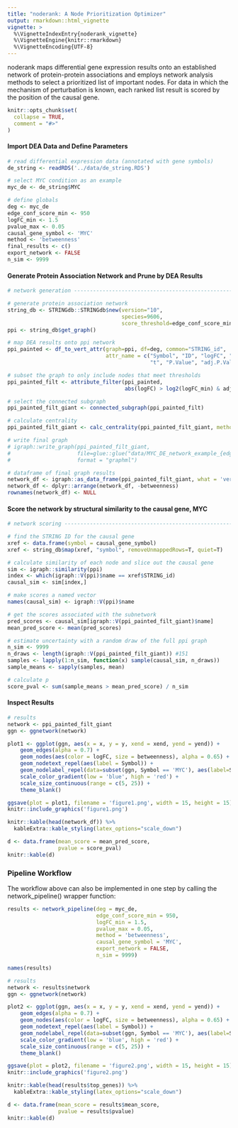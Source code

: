 ```yaml
---
title: "noderank: A Node Prioritization Optimizer"
output: rmarkdown::html_vignette
vignette: >
  %\VignetteIndexEntry{noderank_vignette}
  %\VignetteEngine{knitr::rmarkdown}
  %\VignetteEncoding{UTF-8}
---
```


noderank maps differential gene expression results onto an established network 
of protein-protein associations and employs network analysis methods to select 
a prioritized list of important nodes. For data in which the mechanism of 
perturbation is known, each ranked list result is scored by the position of 
the causal gene. 

```r
knitr::opts_chunk$set(
  collapse = TRUE,
  comment = "#>"
)
```

#### Import DEA Data and Define Parameters

```r

# read differential expression data (annotated with gene symbols)
de_string <- readRDS('../data/de_string.RDS')

# select MYC condition as an example
myc_de <- de_string$MYC

# define globals
deg <- myc_de
edge_conf_score_min <- 950
logFC_min <- 1.5
pvalue_max <- 0.05
causal_gene_symbol <- 'MYC'
method <- 'betweenness'
final_results <- c()
export_network <- FALSE
n_sim <- 9999

```

#### Generate Protein Association Network and Prune by DEA Results

```r
# network generation ------------------------------------------------------

# generate protein association network
string_db <- STRINGdb::STRINGdb$new(version="10",
                                    species=9606,
                                    score_threshold=edge_conf_score_min)
ppi <- string_db$get_graph()

# map DEA results onto ppi network
ppi_painted <- df_to_vert_attr(graph=ppi, df=deg, common="STRING_id",
                               attr_name = c("Symbol", "ID", "logFC", "AveExpr",
                                             "t", "P.Value", "adj.P.Val", "B"))

# subset the graph to only include nodes that meet thresholds
ppi_painted_filt <- attribute_filter(ppi_painted,
                                     abs(logFC) > log2(logFC_min) & adj.P.Val < pvalue_max)

# select the connected subgraph
ppi_painted_filt_giant <- connected_subgraph(ppi_painted_filt)

# calculate centrality
ppi_painted_filt_giant <- calc_centrality(ppi_painted_filt_giant, method = method, bt=T, len = -1)

# write final graph
# igraph::write_graph(ppi_painted_filt_giant,
#                     file=glue::glue("data/MYC_DE_network_example_{edge_conf_score_min}.graphml"),
#                     format = "graphml")

# dataframe of final graph results
network_df <- igraph::as_data_frame(ppi_painted_filt_giant, what = 'vertices')
network_df <- dplyr::arrange(network_df, -betweenness)
rownames(network_df) <- NULL


```

#### Score the network by structural similarity to the causal gene, MYC

```r
# network scoring ---------------------------------------------------------

# find the STRING ID for the causal gene
xref <- data.frame(symbol = causal_gene_symbol)
xref <- string_db$map(xref, "symbol", removeUnmappedRows=T, quiet=T)

# calculate similarity of each node and slice out the causal gene
sim <- igraph::similarity(ppi)
index <- which(igraph::V(ppi)$name == xref$STRING_id)
causal_sim <- sim[index,]

# make scores a named vector
names(causal_sim) <- igraph::V(ppi)$name

# get the scores associated with the subnetwork
pred_scores <- causal_sim[igraph::V(ppi_painted_filt_giant)$name]
mean_pred_score <- mean(pred_scores)

# estimate uncertainty with a random draw of the full ppi graph
n_sim <- 9999
n_draws <- length(igraph::V(ppi_painted_filt_giant)) #151
samples <- lapply(1:n_sim, function(x) sample(causal_sim, n_draws))
sample_means <- sapply(samples, mean)

# calculate p
score_pval <- sum(sample_means > mean_pred_score) / n_sim

```

#### Inspect Results

```r

# results 
network <- ppi_painted_filt_giant
ggn <- ggnetwork(network)

plot1 <- ggplot(ggn, aes(x = x, y = y, xend = xend, yend = yend)) +
    geom_edges(alpha = 0.7) + 
    geom_nodes(aes(color = logFC, size = betweenness), alpha = 0.65) +
    geom_nodetext_repel(aes(label = Symbol)) + 
    geom_nodelabel_repel(data=subset(ggn, Symbol == 'MYC'), aes(label=Symbol)) +
    scale_color_gradient(low = 'blue', high = 'red') +
    scale_size_continuous(range = c(5, 25)) + 
    theme_blank()

ggsave(plot = plot1, filename = 'figure1.png', width = 15, height = 15)
knitr::include_graphics('figure1.png')

knitr::kable(head(network_df)) %>% 
  kableExtra::kable_styling(latex_options="scale_down")

d <- data.frame(mean_score = mean_pred_score, 
                pvalue = score_pval)
knitr::kable(d) 
```

### Pipeline Workflow

The workflow above can also be implemented in one step by calling the network_pipeline() wrapper function: 

```r

results <- network_pipeline(deg = myc_de,
                            edge_conf_score_min = 950,
                            logFC_min = 1.5,
                            pvalue_max = 0.05,
                            method = 'betweenness',
                            causal_gene_symbol = 'MYC',
                            export_network = FALSE,
                            n_sim = 9999)

names(results)

# results 
network <- results$network
ggn <- ggnetwork(network)

plot2 <- ggplot(ggn, aes(x = x, y = y, xend = xend, yend = yend)) +
    geom_edges(alpha = 0.7) + 
    geom_nodes(aes(color = logFC, size = betweenness), alpha = 0.65) +
    geom_nodetext_repel(aes(label = Symbol)) + 
    geom_nodelabel_repel(data=subset(ggn, Symbol == 'MYC'), aes(label=Symbol)) +
    scale_color_gradient(low = 'blue', high = 'red') +
    scale_size_continuous(range = c(5, 25)) + 
    theme_blank()

ggsave(plot = plot2, filename = 'figure2.png', width = 15, height = 15)
knitr::include_graphics('figure2.png')

knitr::kable(head(results$top_genes)) %>% 
  kableExtra::kable_styling(latex_options="scale_down")

d <- data.frame(mean_score = results$mean_score, 
                pvalue = results$pvalue)
knitr::kable(d)




```


